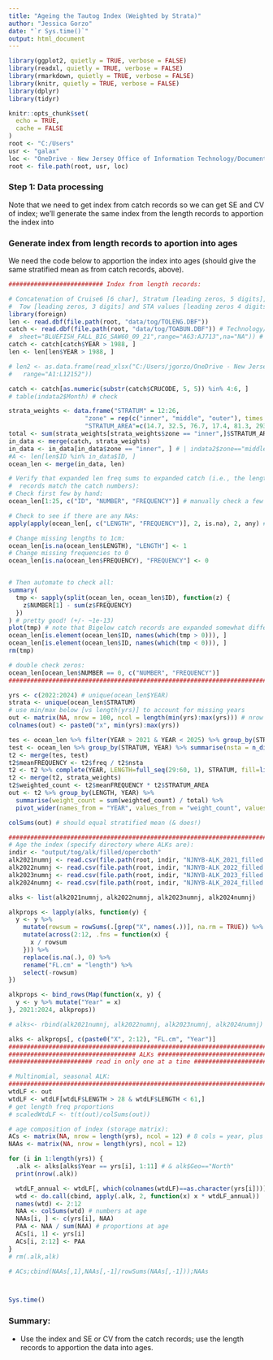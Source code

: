 ---
title: "Ageing the Tautog Index (Weighted by Strata)"
author: "Jessica Gorzo"
date: "`r Sys.time()`"
output: html_document
---

```{r setup, include=FALSE}
library(ggplot2, quietly = TRUE, verbose = FALSE)
library(readxl, quietly = TRUE, verbose = FALSE)
library(rmarkdown, quietly = TRUE, verbose = FALSE)
library(knitr, quietly = TRUE, verbose = FALSE)
library(dplyr)
library(tidyr)

knitr::opts_chunk$set(
  echo = TRUE,
  cache = FALSE
)
root <- "C:/Users"
usr <- "galax"
loc <- "OneDrive - New Jersey Office of Information Technology/Documents"
root <- file.path(root, usr, loc)
```

### Step 1: Data processing

Note that we need to get index from catch records so we can get SE and CV of index; we'll generate the same index from the length records to apportion the index into 

### Generate index from length records to aportion into ages

We need the code below to apportion the index into ages (should give the same stratified mean as from catch records, above).
```{r, error=TRUE}
########################## Index from length records:

# Concatenation of Cruise6 [6 char], Stratum [leading zeros, 5 digits],
#  Tow [leading zeros, 3 digits] and STA values [leading zeros 4 digits].
library(foreign)
len <- read.dbf(file.path(root, "data/tog/TOLENG.DBF"))
catch <- read.dbf(file.path(root, "data/tog/TOABUN.DBF")) # Technology/Documents/data/tog/examples/NEFSC_Fall_Survey_Data_for_Std_V3.xlsx", #same as a in block above
#  sheet="BLUEFISH_FALL_BIG_SAW60_09_21",range="A63:AJ713",na="NA")) # from v2 of the catch query
catch <- catch[catch$YEAR > 1988, ]
len <- len[len$YEAR > 1988, ]

# len2 <- as.data.frame(read_xlsx("C:/Users/jgorzo/OneDrive - New Jersey Office of Information Technology/Documents/data/tog/examples/blf_nefsc_trawl_lengths_mgmtTrk.xlsx",sheet="Sheet1",
#   range="A1:L12152"))

catch <- catch[as.numeric(substr(catch$CRUCODE, 5, 5)) %in% 4:6, ]
# table(indata2$Month) # check

strata_weights <- data.frame("STRATUM" = 12:26,
                     "zone" = rep(c("inner", "middle", "outer"), times = 5),
                     "STRATUM_AREA"=c(14.7, 32.5, 76.7, 17.4, 81.3, 293, 59.9, 235.9, 279.9, 17.1, 198.7, 185.1, 34, 133.6, 131.9))
total <- sum(strata_weights[strata_weights$zone == "inner",]$STRATUM_AREA)
in_data <- merge(catch, strata_weights)
in_data <- in_data[in_data$zone == "inner", ] # | indata2$zone=="middle"]
#A <- len[len$ID %in% in_data$ID, ]
ocean_len <- merge(in_data, len)
```

```{r manual, eval=FALSE}
# Verify that expanded len freq sums to expanded catch (i.e., the length
#  records match the catch numbers):
# Check first few by hand:
ocean_len[1:25, c("ID", "NUMBER", "FREQUENCY")] # manually check a few

# Check to see if there are any NAs:
apply(apply(ocean_len[, c("LENGTH", "FREQUENCY")], 2, is.na), 2, any) # yes, so need to change:

# Change missing lengths to 1cm:
ocean_len[is.na(ocean_len$LENGTH), "LENGTH"] <- 1
# Change missing frequencies to 0
ocean_len[is.na(ocean_len$FREQUENCY), "FREQUENCY"] <- 0


# Then automate to check all:
summary(
  tmp <- sapply(split(ocean_len, ocean_len$ID), function(z) {
    z$NUMBER[1] - sum(z$FREQUENCY)
  })
) # pretty good! (+/- ~1e-13)
plot(tmp) # note that Bigelow catch records are expanded somewhat differently than length records
ocean_len[is.element(ocean_len$ID, names(which(tmp > 0))), ]
ocean_len[is.element(ocean_len$ID, names(which(tmp < 0))), ]
rm(tmp)

# double check zeros:
ocean_len[ocean_len$NUMBER == 0, c("NUMBER", "FREQUENCY")]
################################################################################
```

```{r}
yrs <- c(2022:2024) # unique(ocean_len$YEAR)
strata <- unique(ocean_len$STRATUM)
# use min/max below [vs length(yrs)] to account for missing years
out <- matrix(NA, nrow = 100, ncol = length(min(yrs):max(yrs))) # nrow = lenghts = 1:100 cm         # output storage matrix
colnames(out) <- paste0("x", min(yrs):max(yrs))

tes <- ocean_len %>% filter(YEAR > 2021 & YEAR < 2025) %>% group_by(STRATUM, LENGTH, YEAR) %>% summarise(freq = sum(FREQUENCY))
test <- ocean_len %>% group_by(STRATUM, YEAR) %>% summarise(nsta = n_distinct(STA))
t2 <- merge(tes, test)
t2$meanFREQUENCY <- t2$freq / t2$nsta
t2 <- t2 %>% complete(YEAR, LENGTH=full_seq(29:60, 1), STRATUM, fill=list(meanFREQUENCY=0))
t2 <- merge(t2, strata_weights)
t2$weighted_count <- t2$meanFREQUENCY * t2$STRATUM_AREA
out <- t2 %>% group_by(LENGTH, YEAR) %>% 
  summarise(weight_count = sum(weighted_count) / total) %>% 
  pivot_wider(names_from = "YEAR", values_from = "weight_count", values_fill=0)

colSums(out) # should equal stratified mean (& does!)
```

```{r}
################################################################################
# Age the index (specify directory where ALKs are):
indir <- "output/tog/alk/filled/opercboth"
alk2021numnj <- read.csv(file.path(root, indir, "NJNYB-ALK_2021_filled.csv"))
alk2022numnj <- read.csv(file.path(root, indir, "NJNYB-ALK_2022_filled.csv"))
alk2023numnj <- read.csv(file.path(root, indir, "NJNYB-ALK_2023_filled.csv"))
alk2024numnj <- read.csv(file.path(root, indir, "NJNYB-ALK_2024_filled.csv"))

alks <- list(alk2021numnj, alk2022numnj, alk2023numnj, alk2024numnj)

alkprops <- lapply(alks, function(y) {
  y <- y %>%
    mutate(rowsum = rowSums(.[grep("X", names(.))], na.rm = TRUE)) %>% # add row sum
    mutate(across(2:12, .fns = function(x) {
      x / rowsum
    })) %>%
    replace(is.na(.), 0) %>%
    rename("FL.cm" = "length") %>%
    select(-rowsum)
})

alkprops <- bind_rows(Map(function(x, y) {
  y <- y %>% mutate("Year" = x)
}, 2021:2024, alkprops))

# alks<- rbind(alk2021numnj, alk2022numnj, alk2023numnj, alk2024numnj) %>%

alks <- alkprops[, c(paste0("X", 2:12), "FL.cm", "Year")]
################################################################################
################################### ALKs #######################################
####################### read in only one at a time #############################
```

```{r}
# Multinomial, seasonal ALK:
################################################################################
wtdLF <- out
wtdLF <- wtdLF[wtdLF$LENGTH > 28 & wtdLF$LENGTH < 61,]
# get length freq proportions
# scaledWtdLF <- t(t(out)/colSums(out))

# age composition of index (storage matrix):
ACs <- matrix(NA, nrow = length(yrs), ncol = 12) # 8 cols = year, plus ages 0:6+
NAAs <- matrix(NA, nrow = length(yrs), ncol = 12)
```

```{r}
for (i in 1:length(yrs)) {
  .alk <- alks[alks$Year == yrs[i], 1:11] # & alk$Geo=="North"
  print(nrow(.alk))

  wtdLF_annual <- wtdLF[, which(colnames(wtdLF)==as.character(yrs[i]))]
  wtd <- do.call(cbind, apply(.alk, 2, function(x) x * wtdLF_annual))
  names(wtd) <- 2:12
  NAA <- colSums(wtd) # numbers at age
  NAAs[i, ] <- c(yrs[i], NAA)
  PAA <- NAA / sum(NAA) # proportions at age
  ACs[i, 1] <- yrs[i]
  ACs[i, 2:12] <- PAA
}
# rm(.alk,alk)

# ACs;cbind(NAAs[,1],NAAs[,-1]/rowSums(NAAs[,-1]));NAAs



Sys.time()
```


### Summary:

- Use the index and SE or CV from the catch records; use the length records to apportion the data into ages.
